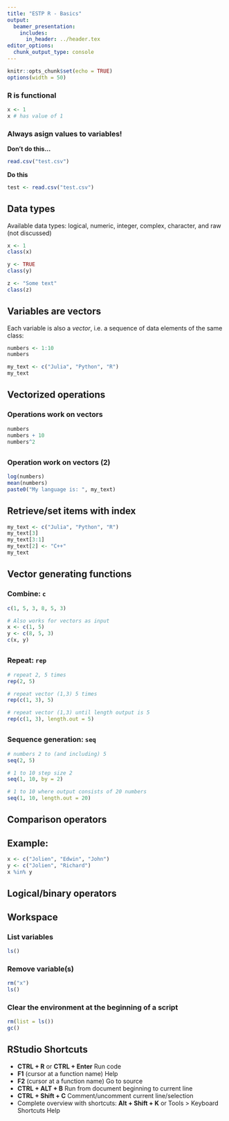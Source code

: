 ```yaml
---
title: "ESTP R - Basics"
output: 
  beamer_presentation:
    includes:
      in_header: ../header.tex
editor_options: 
  chunk_output_type: console
---
```

  
```r
knitr::opts_chunk$set(echo = TRUE)
options(width = 50)
```

### R is functional 

```r
x <- 1
x # has value of 1
```

### Always asign values to variables!

**Don't do this...**
```r
read.csv("test.csv")
```

**Do this**

```r
test <- read.csv("test.csv")
```


## Data types

Available data types: logical, numeric, integer, complex, character, and raw (not discussed)

```r
x <- 1
class(x)

y <- TRUE
class(y)

z <- "Some text"
class(z)
```

## Variables are vectors

Each variable is also a *vector*, i.e. a sequence of data elements of the same class:

```r
numbers <- 1:10
numbers

my_text <- c("Julia", "Python", "R")
my_text
```


## Vectorized operations

### Operations work on vectors

```r
numbers
numbers + 10
numbers^2
```

##

### Operation work on vectors (2)

```r
log(numbers)
mean(numbers)
paste0("My language is: ", my_text)
```


## Retrieve/set items with index

```r
my_text <- c("Julia", "Python", "R")
my_text[3]
my_text[3:1]
my_text[2] <- "C++"
my_text
```



## Vector generating functions

### Combine: `c`

```r
c(1, 5, 3, 8, 5, 3)

# Also works for vectors as input
x <- c(1, 5)
y <- c(8, 5, 3)
c(x, y)
```

##

### Repeat: `rep`

```r
# repeat 2, 5 times
rep(2, 5) 

# repeat vector (1,3) 5 times
rep(c(1, 3), 5) 

# repeat vector (1,3) until length output is 5
rep(c(1, 3), length.out = 5) 
```

##

### Sequence generation: `seq`

```r
# numbers 2 to (and including) 5
seq(2, 5) 

# 1 to 10 step size 2
seq(1, 10, by = 2) 

# 1 to 10 where output consists of 20 numbers
seq(1, 10, length.out = 20) 
```




## Comparison operators

\begin{center}

\begin{tabular}{ll}
Expression & \code{TRUE} when\\
\hline
\code{x == y} & \code{x} equal to \code{y}\\
\code{x <= y} & \code{x} less than or equal to \code{y}\\
\code{x < y}  & \code{x} less than \code{y}\\
\code{x > y}  & \code{x} greater than \code{y}\\
\code{x >= y} & \code{x} greater than or equal to \code{y}\\
\code{x != y} & \code{x} not equal \code{y}\\
\code{x \%in\% y} & \code{x} is element of \code{y}
\end{tabular}

\end{center}

## Example: \code{\%in\%}

```r
x <- c("Jolien", "Edwin", "John")
y <- c("Jolien", "Richard")
x %in% y
```


## Logical/binary operators

\begin{center}
\begin{tabular}{ll}
Operator  & Means\\
\hline
\code{\&} & AND\\
\code{|}  & OR (and/or)\\
\code{!}  & NOT\\
\code{all(x)} & all \code{x} equal to \code{TRUE}?\\
\code{any(x)} & at least one \code{x} equal to \code{TRUE}?
\end{tabular}
\end{center}




## Workspace

### List variables
```r
ls()
```

### Remove variable(s)
```r
rm("x")
ls()
```

### Clear the environment at the beginning of a script
```r
rm(list = ls())
gc()
```


## RStudio Shortcuts

* **CTRL + R** or **CTRL + Enter** Run code
* **F1** (cursor at a function name) Help
* **F2** (cursor at a function name) Go to source
* **CTRL + ALT + B** Run from document beginning to current line	
* **CTRL + Shift + C** Comment/uncomment current line/selection
* Complete overview with shortcuts: **Alt + Shift + K** or Tools > Keyboard Shortcuts Help

